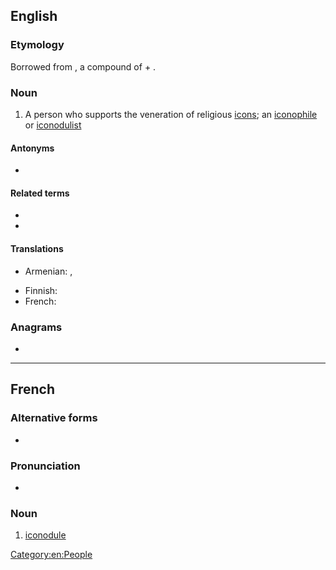 ==English==
{{wikipedia}}

===Etymology===
Borrowed from {{bor|en|grc|εἰκονόδουλος}}, a compound of {{m|grc|εἰκών||likeness, image, portrait}} + {{m|grc|δοῦλος||slave}}.

===Noun===
{{en-noun}}

# A person who supports the veneration of religious [[icon]]s; an [[iconophile]] or [[iconodulist]]

====Antonyms====
* {{l|en|iconoclast}}

====Related terms====
* {{l|en|iconodulism}}
* {{l|en|iconodulist}}

====Translations====
{{trans-top|person who supports the veneration of religious icons}}
* Armenian: {{t+|hy|պատկերապաշտ}}, {{t|hy|պատկերահարգ}}
{{trans-mid}}
* Finnish: {{t|fi|ikonoduuli}}
* French: {{t+|fr|iconodule|m}}
{{trans-bottom}}

===Anagrams===
* {{anagrams|en|a=cdeilnoou|leuconoid}}

[[Category:en:People]]

----

==French==

===Alternative forms===
* {{alter|fr|iconodoule}}

===Pronunciation===
* {{fr-IPA}}

===Noun===
{{fr-noun|m}}

# [[#English|iconodule]]
#: {{ant|fr|iconoclaste}}